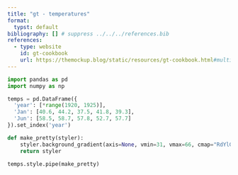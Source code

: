 ```yaml
---
title: "gt - temperatures"
format:
  typst: default
bibliography: [] # suppress ../../../references.bib
references:
  - type: website
    id: gt-cookbook
    url: https://themockup.blog/static/resources/gt-cookbook.html#multiple-columns
---
```


```{=typst}
#set page(
  numbering: none
)
```

```python
import pandas as pd
import numpy as np

temps = pd.DataFrame({
  'year': [*range(1920, 1925)],
  'Jan': [40.6, 44.2, 37.5, 41.8, 39.3], 
  'Jun': [58.5, 58.7, 57.8, 52.7, 57.7]
}).set_index('year')

def make_pretty(styler):
    styler.background_gradient(axis=None, vmin=31, vmax=66, cmap="RdYlGn_r")
    return styler

temps.style.pipe(make_pretty)

```